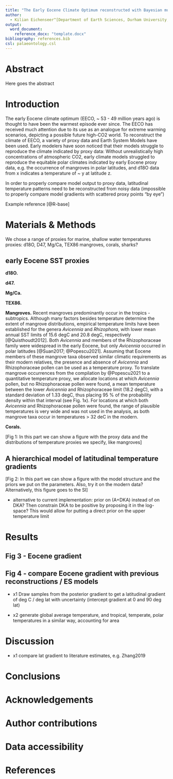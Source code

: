 ```yaml
---
title: "The Early Eocene Climate Optimum reconstructed with Bayesian multi-proxy integration"
author: 
  - Kilian Eichenseer^[Department of Earth Sciences, Durham University, South Road, DH1 3LE, Durham, United Kingdom] and Lewis A. Jones^[Centro de Investigación Mariña, Grupo de Ecoloxía Animal, Universidade de Vigo, 36310 Vigo, Spain]
output: 
  word_document:
    reference_docx: "template.docx"
bibliography: references.bib
csl: palaeontology.csl
---
```


<!-- discarded titles: 
Modelling latitudinal temperature gradients from geological proxies: An early Eocene example
-->

Abstract
===============================================================================

Here goes the abstract

# Introduction

The early Eocene climate optimum (EECO, ~ 53 - 49 million years ago) is thought to have been the warmest episode ever since. The EECO has received much attention due to its use as an analogue for extreme warming scenarios, depicting a possible future high-CO2 world. To reconstruct the climate of EECO, a variety of proxy data and Earth System Models have been used. Early modelers have soon noticed that their models struggle to reproduce the climate indicated by proxy data: Without unrealistically high concentrations of atmospheric CO2, early climate models struggled to reproduce the equitable polar climates indicated by early Eocene proxy data, e.g. the occurrence of mangroves in polar latitudes, and d18O data from x indicates a temperature of ~ y at latitude z.  

In order to properly compare model output to proxy data, latitudinal temperature patterns need to be reconstructed from noisy data (impossible to properly compare model gradients with scattered proxy points "by eye")



Example reference [@R-base]

# Materials & Methods

We chose a range of proxies for marine, shallow water temperatures
proxies: d18O, D47, Mg/Ca, TEX86
mangroves, corals, sharks?

## early Eocene SST proxies ##

**d18O.**

**d47.**

**Mg/Ca.**

**TEX86.**

**Mangroves.** Recent mangroves predominantly occur in the tropics - subtropics. Although many factors besides temperature determine the extent of mangrove distributions, empirical temperature limits have been established for the genera *Avicennia* and *Rhizophora*, with lower mean annual SST limits of 15.6 degC and 20.8 degC, respectively [@Quisthoudt2012]. Both *Avicennia* and members of the Rhizophoraceae family were widespread in the early Eocene, but only *Avicennia* occurred in polar latitudes [@Suan2017; @Popescu2021]. Assuming that Eocene members of these mangrove taxa observed similar climatic requirements as their modern relatives, the presence and absence of *Avicennia* and Rhizophoraceae pollen can be used as a temperature proxy. To translate mangrove occurrences from the compilation by @Popescu2021 to a quantitative temperature proxy, we allocate locations at which *Avicennia* pollen, but no Rhizophoraceae pollen were found, a mean temperature between the lower *Avicennia* and Rhizophoraceae limit (18.2 degC), with a standard deviation of 1.33 degC, thus placing 95 % of the probability density within that interval (see Fig. 1x). For locations at which both *Avicennia* and Rhizophoraceae pollen were found, the range of plausible temperatures is very wide and was not used in the analysis, as both mangrove taxa occur in temperatures > 32 deC in the modern.

**Corals.**


[Fig 1: In this part we can show a figure with the proxy data and the distributions of temperature proxies we specify, like mangroves]

## A hierarchical model of latitudinal temperature gradients ##


[Fig 2: In this part we can show a figure with the model structure and the priors we put on the parameters. Also, try it on the modern data? Alternatively, this figure goes to the SI]


- alternative to current implementation: prior on (A+DKA) instead of on DKA? Then constrain DKA to be positive by proposing it in the log-space? This would allow for putting a direct prior on the upper temperature limit

# Results

## Fig 3 - Eocene gradient
## Fig 4 - compare Eocene gradient with previous reconstructions / ES models

- x1 Draw samples from the posterior gradient to get a latitudinal gradient of deg C / deg lat with uncertainty (intercept gradient at 0 and 90 deg lat)

- x2 generate global average temperature, and tropical, temperate, polar temperatures in a similar way, accounting for area

# Discussion

- x1 compare lat gradient to literature estimates, e.g. Zhang2019

# Conclusions

# Acknowledgements

# Author contributions

# Data accessibility

# References


